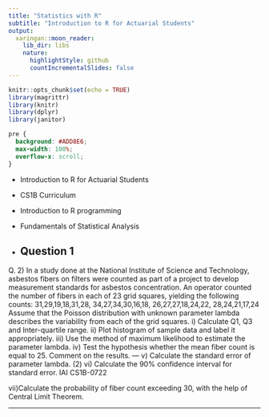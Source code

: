 ```yaml
---
title: "Statistics with R"
subtitle: "Introduction to R for Actuarial Students"
output:
  xaringan::moon_reader:
    lib_dir: libs
    nature:
      highlightStyle: github
      countIncrementalSlides: false
---
```


```r
knitr::opts_chunk$set(echo = TRUE)
library(magrittr)
library(knitr)
library(dplyr)
library(janitor)


```

```css
pre {
  background: #ADD8E6;
  max-width: 100%;
  overflow-x: scroll;
}
```

* Introduction to R for Actuarial Students

* CS1B Curriculum

* Introduction to R programming
* Fundamentals of Statistical Analysis

* Question 1
---

Q. 2) In a study done at the National Institute of Science and Technology, asbestos fibers on 
filters were counted as part of a project to develop measurement standards for asbestos 
concentration.
An operator counted the number of fibers in each of 23 grid squares, yielding the 
following counts:
31,29,19,18,31,28, 34,27,34,30,16,18, 26,27,27,18,24,22, 28,24,21,17,24
Assume that the Poisson distribution with unknown parameter lambda describes the 
variability from each of the grid squares. 
i) Calculate Q1, Q3 and Inter-quartile range.
ii) Plot histogram of sample data and label it appropriately.
iii) Use the method of maximum likelihood to estimate the parameter lambda.
iv) Test the hypothesis whether the mean fiber count is equal to 25. Comment on the 
results.
---
v) Calculate the standard error of parameter lambda. (2)
vi) Calculate the 90% confidence interval for standard error.
IAI CS1B-0722

vii)Calculate the probability of fiber count exceeding 30, with the help of Central Limit 
Theorem.

---